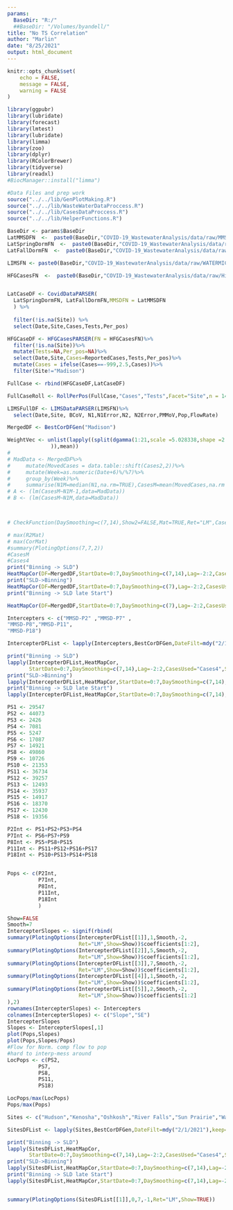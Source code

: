 ```yaml
---
params:
  BaseDir: "R:/"
  ##BaseDir: "/Volumes/byandell/"
title: "No TS Correlation"
author: "Marlin"
date: "8/25/2021"
output: html_document
---
```


```r
knitr::opts_chunk$set(
	echo = FALSE,
	message = FALSE,
	warning = FALSE
)

```

```r

library(ggpubr)
library(lubridate)
library(forecast)
library(lmtest)
library(lubridate)
library(limma)
library(zoo)
library(dplyr)
library(RColorBrewer)
library(tidyverse)
library(readxl)
#BiocManager::install("limma")

#Data Files and prep work
source("../../lib/GenPlotMaking.R")
source("../../lib/WasteWaterDataProccess.R")
source("../../lib/CasesDataProccess.R")
source("../../lib/HelperFunctions.R")

```

```r
BaseDir <- params$BaseDir
LatMMSDFN  <-  paste0(BaseDir,"COVID-19_WastewaterAnalysis/data/raw/MMSD_Cases.csv")
LatSpringDormFN  <-  paste0(BaseDir,"COVID-19_WastewaterAnalysis/data/raw/SpringSemester_CasesByDorm.TSV")
LatFallDormFN  <-  paste0(BaseDir,"COVID-19_WastewaterAnalysis/data/raw/FallSemester_CasesByDorm.TSV")

LIMSFN <- paste0(BaseDir,"COVID-19_WastewaterAnalysis/data/raw/WATERMICRO_WW_COVID-2021-06-30 17 40.xlsx")

HFGCasesFN  <-  paste0(BaseDir,"COVID-19_WastewaterAnalysis/data/raw/HighFreq_CaseData_2021-05-07.csv")


LatCaseDF <- CovidDataPARSER(
  LatSpringDormFN, LatFallDormFN,MMSDFN = LatMMSDFN
  ) %>% 
  
  filter(!is.na(Site)) %>%
  select(Date,Site,Cases,Tests,Per_pos)

HFGCaseDF <- HFGCasesPARSER(FN = HFGCasesFN)%>%
  filter(!is.na(Site))%>%
  mutate(Tests=NA,Per_pos=NA)%>%
  select(Date,Site,Cases=ReportedCases,Tests,Per_pos)%>%
  mutate(Cases = ifelse(Cases==-999,2.5,Cases))%>%
  filter(Site!="Madison")

FullCase <- rbind(HFGCaseDF,LatCaseDF)

FullCaseRoll <- RollPerPos(FullCase,"Cases","Tests",Facet="Site",n = 14)

LIMSFullDF <- LIMSDataPARSER(LIMSFN)%>%
  select(Date,Site, BCoV, N1,N1Error,N2, N2Error,PMMoV,Pop,FlowRate)


```

```r
MergedDF <- BestCorDFGen("Madison")
```

```r
WeightVec <- unlist(lapply((split(dgamma(1:21,scale =5.028338,shape =2.332779),c(rep(1,7),rep(2,7),rep(3,7))
              )),mean))
# 
# MadData <- MergedDF%>%
#     mutate(MovedCases = data.table::shift(Cases2,2))%>%
#     mutate(Week=as.numeric(Date+6)%/%7)%>%
#     group_by(Week)%>%
#     summarise(N1M=median(N1,na.rm=TRUE),CasesM=mean(MovedCases,na.rm = TRUE))
# A <- (lm(CasesM~N1M-1,data=MadData))
# B <- (lm(CasesM~N1M,data=MadData))



# CheckFunction(DaySmoothing=c(7,14),Show2=FALSE,Mat=TRUE,Ret="LM",CasesUsed="Cases4")
```


```r
# max(R2Mat)
# max(CorMat)
#summary(PlotingOptions(7,7,2))
#CasesM
#Cases4
print("Binning -> SLD")
HeatMapCor(DF=MergedDF,StartDate=0:7,DaySmoothing=c(7,14),Lag=-2:2,CasesUsed="Cases4")
print("SLD->Binning")
HeatMapCor(DF=MergedDF,StartDate=0:7,DaySmoothing=c(7),Lag=-2:2,CasesUsed="CasesM")
print("Binning -> SLD late Start")

HeatMapCor(DF=MergedDF,StartDate=0:7,DaySmoothing=c(7),Lag=-2:2,CasesUsed="CasesM",DateStart=mdy("11/13/2020"),ShowPlots=FALSE)

```

```r
Intercepters <- c("MMSD-P2" ,"MMSD-P7" ,               
"MMSD-P8","MMSD-P11",                
"MMSD-P18")

IntercepterDFList <- lapply(Intercepters,BestCorDFGen,DateFilt=mdy("2/1/2021"),keep=c("N1","N1Error","N2","N2Error","Pop"))

print("Binning -> SLD")
lapply(IntercepterDFList,HeatMapCor,
       StartDate=0:7,DaySmoothing=c(7,14),Lag=-2:2,CasesUsed="Cases4",ShowPlots=FALSE)
print("SLD->Binning")
lapply(IntercepterDFList,HeatMapCor,StartDate=0:7,DaySmoothing=c(7,14),Lag=-2:2,CasesUsed="CasesM")
print("Binning -> SLD late Start")
lapply(IntercepterDFList,HeatMapCor,StartDate=0:7,DaySmoothing=c(7,14),Lag=-2:2,CasesUsed="CasesM",DateStart=mdy("11/13/2020"),ShowPlots=FALSE)

```


```r
PS1 <- 29547
PS2 <- 44073
PS3 <- 2426
PS4 <- 7081
PS5 <- 5247
PS6 <- 17087
PS7 <- 14921
PS8 <- 49860
PS9 <- 10726
PS10 <- 21353
PS11 <- 36734
PS12 <- 39257
PS13 <- 12493
PS14 <- 35937
PS15 <- 14917
PS16 <- 18370
PS17 <- 12430
PS18 <- 19356

P2Int <- PS1+PS2+PS3+PS4
P7Int <- PS6+PS7+PS9
P8Int <- PS5+PS8+PS15
P11Int <- PS11+PS12+PS16+PS17
P18Int <- PS10+PS13+PS14+PS18


Pops <- c(P2Int,
          P7Int,
          P8Int,
          P11Int,
          P18Int
          )

Show=FALSE
Smooth=7
IntercepterSlopes <- signif(rbind(
summary(PlotingOptions(IntercepterDFList[[1]],1,Smooth,-2,
                       Ret="LM",Show=Show))$coefficients[1:2],
summary(PlotingOptions(IntercepterDFList[[2]],5,Smooth,-2,
                       Ret="LM",Show=Show))$coefficients[1:2],
summary(PlotingOptions(IntercepterDFList[[3]],7,Smooth,-2,
                       Ret="LM",Show=Show))$coefficients[1:2],
summary(PlotingOptions(IntercepterDFList[[4]],1,Smooth,-2,
                       Ret="LM",Show=Show))$coefficients[1:2],
summary(PlotingOptions(IntercepterDFList[[5]],2,Smooth,-2,
                       Ret="LM",Show=Show))$coefficients[1:2]
),2)
rownames(IntercepterSlopes) <- Intercepters
colnames(IntercepterSlopes) <- c("Slope","SE")
IntercepterSlopes
Slopes <- IntercepterSlopes[,1]
plot(Pops,Slopes)
plot(Pops,Slopes/Pops)
#Flow for Norm. comp flow to pop
#hard to interp-mess around 
LocPops <- c(PS2,
          PS7,
          PS8,
          PS11,
          PS18)

LocPops/max(LocPops)
Pops/max(Pops)
```


```r
Sites <- c("Hudson","Kenosha","Oshkosh","River Falls","Sun Prairie","Wausau")

SitesDFList <- lapply(Sites,BestCorDFGen,DateFilt=mdy("2/1/2021"),keep=c("N1","N1Error","N2","N2Error","Pop"))

print("Binning -> SLD")
lapply(SitesDFList,HeatMapCor,
       StartDate=0:7,DaySmoothing=c(7,14),Lag=-2:2,CasesUsed="Cases4",ShowPlots=FALSE)
print("SLD->Binning")
lapply(SitesDFList,HeatMapCor,StartDate=0:7,DaySmoothing=c(7,14),Lag=-2:2,CasesUsed="CasesM")
print("Binning -> SLD late Start")
lapply(SitesDFList,HeatMapCor,StartDate=0:7,DaySmoothing=c(7,14),Lag=-2:2,CasesUsed="CasesM",DateStart=mdy("11/13/2020"),ShowPlots=FALSE)


summary(PlotingOptions(SitesDFList[[1]],0,7,-1,Ret="LM",Show=TRUE))
```

